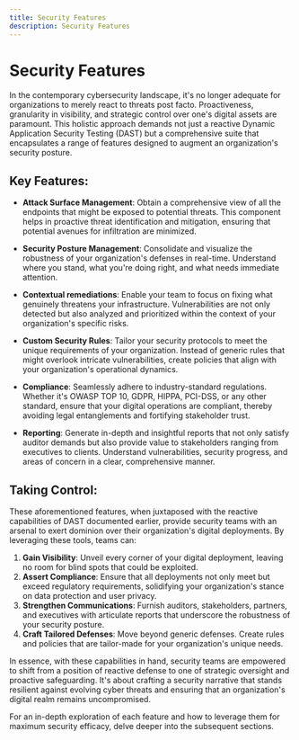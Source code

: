```yaml
---
title: Security Features
description: Security Features
---
```


# Security Features

In the contemporary cybersecurity landscape, it's no longer adequate for organizations to merely react to threats post facto. Proactiveness, granularity in visibility, and strategic control over one's digital assets are paramount. This holistic approach demands not just a reactive Dynamic Application Security Testing (DAST) but a comprehensive suite that encapsulates a range of features designed to augment an organization's security posture.

## Key Features:

- **Attack Surface Management**: Obtain a comprehensive view of all the endpoints that might be exposed to potential threats. This component helps in proactive threat identification and mitigation, ensuring that potential avenues for infiltration are minimized.

- **Security Posture Management**: Consolidate and visualize the robustness of your organization's defenses in real-time. Understand where you stand, what you're doing right, and what needs immediate attention.

- **Contextual remediations**: Enable your team to focus on fixing what genuinely threatens your infrastructure. Vulnerabilities are not only detected but also analyzed and prioritized within the context of your organization's specific risks.

- **Custom Security Rules**: Tailor your security protocols to meet the unique requirements of your organization. Instead of generic rules that might overlook intricate vulnerabilities, create policies that align with your organization's operational dynamics.

- **Compliance**: Seamlessly adhere to industry-standard regulations. Whether it's OWASP TOP 10, GDPR, HIPPA, PCI-DSS, or any other standard, ensure that your digital operations are compliant, thereby avoiding legal entanglements and fortifying stakeholder trust.

- **Reporting**: Generate in-depth and insightful reports that not only satisfy auditor demands but also provide value to stakeholders ranging from executives to clients. Understand vulnerabilities, security progress, and areas of concern in a clear, comprehensive manner.

## Taking Control:

These aforementioned features, when juxtaposed with the reactive capabilities of DAST documented earlier, provide security teams with an arsenal to exert dominion over their organization's digital deployments. By leveraging these tools, teams can:

1. **Gain Visibility**: Unveil every corner of your digital deployment, leaving no room for blind spots that could be exploited.
2. **Assert Compliance**: Ensure that all deployments not only meet but exceed regulatory requirements, solidifying your organization's stance on data protection and user privacy.
3. **Strengthen Communications**: Furnish auditors, stakeholders, partners, and executives with articulate reports that underscore the robustness of your security posture.
4. **Craft Tailored Defenses**: Move beyond generic defenses. Create rules and policies that are tailor-made for your organization's unique needs.

In essence, with these capabilities in hand, security teams are empowered to shift from a position of reactive defense to one of strategic oversight and proactive safeguarding. It's about crafting a security narrative that stands resilient against evolving cyber threats and ensuring that an organization's digital realm remains uncompromised.

For an in-depth exploration of each feature and how to leverage them for maximum security efficacy, delve deeper into the subsequent sections.
